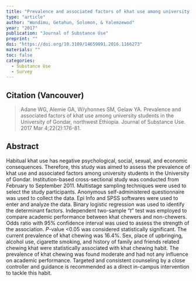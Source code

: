 ```yaml
---
title: "Prevalence and associated factors of khat use among university students in the University of Gondar, northwest Ethiopia."
type: "article"
author: "Wondimu, Getahun, Solomon, & Yalemzewod"
year: "2017"
publication: "Journal of Substance Use"
preprint: ""
doi: "https://doi.org/10.3109/14659891.2016.1166273"
materials: ""
toc: false
categories:
  - Substance Use
  - Survey
---
```


## Citation (Vancouver)

> Adane WG, Alemie GA, W/yhonnes SM, Gelaw YA. Prevalence and associated factors of khat use among university students in the University of Gondar, northwest Ethiopia. Journal of Substance Use. 2017 Mar 4;22(2):176-81.

## Abstract

Habitual khat use has negative psychological, social, sexual, and economic consequences. Therefore, this study was aimed to assess the prevalence of khat use and associated factors among university students in the University of Gondar. Institution-based cross-sectional study was conducted from February to September 2011. Multistage sampling techniques were used to select the study participants. Anonymous self-administered questionnaire was used to collect the data. Epi Info and SPSS softwares were used to enter and analyze the data. Binary logistic regression was used to identify the determinant factors. Independent two-sample "*t*" test was employed to compare academic performance between khat chewers and non-chewers. Odds ratio with 95% confidence interval was used to assess the strength of the association. *P*-value \<0.05 was considered statistically significant. The current prevalence of khat chewing was 16.4%. Sex, place of upbringing, alcohol use, cigarette smoking, and history of family and friends related chewing khat were statistically associated with khat chewing habit. The prevalence of khat chewing was found moderate and had not any influence on academic performance. Targeted and consistent counseling by a close controller and guidance is recommended as a direct in-campus intervention to tackle this habit.
